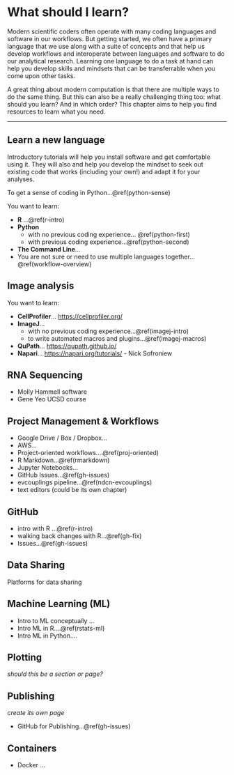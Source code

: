 # What should I learn? {#what-to-learn}

Modern scientific coders often operate with many coding languages and software in our workflows. But getting started, we often have a primary language that we use along with a suite of concepts and that help us develop workflows and interoperate between languages and software to do our analytical research. Learning one language to do a task at hand can help you develop skills and mindsets that can be transferrable when you come upon other tasks. 

A great thing about modern computation is that there are multiple ways to do the same thing. But this can also be a really challenging thing too: what should you learn? And in which order? This chapter aims to help you find resources to learn what you need. 



<!---

Recommendations: keep a diary, 
- articulate your problem so you can google it
- look for topics that are useful and recent, community vetted (trust)
- keep a record for yourself. In many ways, this book is a record 
to help you as a researcher identify which skills you need to develop and be deliberate about *why*.

Different learner styles, more directed self-taught less wasted time and wheels reinvented.

<!---We've often never had these conversations and this book tries to provide an opportunity.

Quotes: 
- " Part of learning how to be an effective computational biologist is to learn how to learn efficiently."
- "I think it’s really hard for new people to jump in. The learning curves can be steep, and it’s hard for them to judge how much should they expect "



reproducible research in action
https://www.practicereproducibleresearch.org/TOC.html

--->



---
## Learn a new language
Introductory tutorials will help you install software and get comfortable using it. They will also and help you develop the mindset to seek out existing code that works (including your own!) and adapt it for your analyses. 

<!---There are often stereotypes about programming languages that --->

To get a sense of coding in Python...\@ref(python-sense)

You want to learn: 

- **R** ...\@ref(r-intro)  
- **Python**
  - with no previous coding experience... \@ref(python-first)
  - with previous coding experience...\@ref(python-second) 
- **The Command Line**...  
- You are not sure or need to use multiple languages together...\@ref(workflow-overview)  

## Image analysis 

<!---(single cell)--->

You want to learn: 

- **CellProfiler**...  <https://cellprofiler.org/>
- **ImageJ**...
  - with no previous coding experience...\@ref(imagej-intro)
  - to write automated macros and plugins...\@ref(imagej-macros)
- **QuPath**...  <https://qupath.github.io/>
- **Napari**... <https://napari.org/tutorials/> - Nick Sofroniew
<!---but right now if you're working in Python and doing image analysis you can get going from here--->
<!--- - streamline your current workflow... --- with R/Python...--->

## RNA Sequencing

- Molly Hammell software
- Gene Yeo UCSD course


## Project Management & Workflows

- Google Drive / Box / Dropbox...
- AWS...
- Project-oriented workflows....\@ref(proj-oriented)
- R Markdown...\@ref(rmarkdown)
- Jupyter Notebooks...
- GitHub Issues...\@ref(gh-issues)
- evcouplings pipeline...\@ref(ndcn-evcouplings)
- text editors (could be its own chapter)

## GitHub

- intro with R ...\@ref(r-intro)
- walking back changes with R...\@ref(gh-fix)
- Issues...\@ref(gh-issues)

<!---
## Manuscripts

- should I use latex? Overleaf
- Rmd
--->

## Data Sharing
Platforms for data sharing <!---Gene Yeo CRED portal as an example:) ) https://www.dropbox.com/s/9gvep1mkqxsj7g1/CRED_slides.pptx?dl=0)

-->

## Machine Learning (ML)

<!--- tensorflow, fast.ai, Kelly Brock--->

- Intro to ML conceptually ...
- Intro ML in R....\@ref(rstats-ml)  
- Intro ML in Python....

## Plotting 
*should this be a section or page?*


## Publishing
*create its own page* 

- GitHub for Publishing...\@ref(gh-issues)

<!---manuscripts and preprints --->


## Containers
- Docker ...
